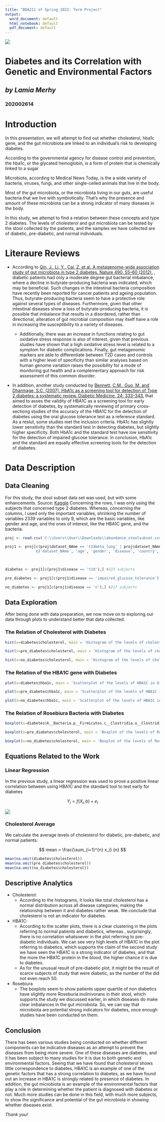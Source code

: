 ---
title: "BDA211 of Spring 2022: Term Project"
output:
  word_document: default
  html_notebook: default
  pdf_document: default
---

![ ](C:\\Users\\User\\Desktop\\index.png)

#                 Diabetes and its Correlation with Genetic  and Environmental Factors
##                                                           *by Lamia Merhy*
###                                                           202002614














# Introduction

In this presentation, we will attempt to find out whether cholesterol, hba1c gene, and the gut microbiota are linked to an individual's risk to developing diabetes.

According to the governmental agency for disease control and prevention, the hba1c, or the glycated hemoglobin, is a form of protein that is chemically linked to a sugar

Microbiota, according to Medical News Today, is the a wide variety of bacteria, viruses, fungi, and other single-celled animals that live in the body.

Most of the gut microbiota, or the microbiota living in our guts, are useful bacteria that we live with symbiotically. That's why the presence and amount of these microbiota can be a strong indicator of many diseases in the body. 

In this study, we attempt to find a relation between these concepts and type 2 diabetes.
The levels of cholesterol and gut microbiota can be tested by the stool collected by the patients, and the samples we have collected are of diabetic, pre-diabetic, and normal individuals. 

# Literaure Reviews 

* According to [Qin, J., Li, Y., Cai, Z. et al. A metagenome-wide association study of gut microbiota in type 2 diabetes. Nature 490, 55–60 (2012).](https://doi.org/10.1038/nature11450) , diabetic patients had only a moderate degree gut bacterial imbalance,  where a decline in butyrate-producing bacteria was indicated, which may be beneficial. Such changes in the intestinal bacteria composition have recently been reported for cancer patients and ageing population. Thus, butyrate-producing bacteria seem to have a protective role against several types of diseases. Furthermore, given that other intestinal diseases show a loss of butyrate-producing bacteria, it is possible that imbalance that results in a disordered, rather than directional, alteration of gut microbial composition may itself have a role in increasing the susceptibility to a variety of diseases.
 
   + Additionally, there was an increase in functions relating to gut oxidative stress response is also of interest, given that previous studies have shown that a high oxidative stress level is related to a symptom for diabetic complications. Finally, gut metagenomic markers are able to differentiate between T2D cases and controls with a higher level of specificity than similar analyses based on human genome variation raises the possibility for a mode of monitoring gut health and a complementary approach for risk assessment of this common disorder.


* In addition, another study conducted by [Bennett, C.M., Guo, M. and Dharmage, S.C. (2007), HbA1c as a screening tool for detection of Type 2 diabetes: a systematic review. Diabetic Medicine, 24: 333-343.](https://doi.org/10.1111/j.1464-5491.2007.02106.x) that aimed to asses the validity of HBA1C as a screening tool for early detection of diabetes, by systematically reviewing of primary cross-sectiong studies of the accuracy of the HBA1C for the detection of diabetes using the oral glucose tolerance test as a reference standard. As a reslut, some studies met the inclusion criteria. HbA1c has slightly lower sensitivity than the standard test in detecting diabetes, but slightly higher specificity. Both HbA1c and the standard test have low sensitivity for the detection of impaired glucose tolerance. In conclusion, HbA1c and the standard are equally effective screening tools for the detection of diabetes.

# Data Description

## Data Cleaning

For this study, the stool subset data set was used, but with some enhancements.
Source: [Kaggle](kaggle kernels output rwilliams7653/eda-of-human-metagenomics-for-diabetes -p /path/to/dest) 
Concerning the rows, I was only using the subjects that concerned type 2 diabetes.
Whereas, concerning the columns, I used only the important variables, shrinking the number of variables 2339 variables to only 9, which are the basic variables, like gender and age, and the ones of interest, like the HBA1C gene, and the bacteria.  

```{r}
proj <- read.csv('C:\\Users\\User\\Downloads\\abundance_stoolsubset.csv')

proj1 <- proj[c(proj$dataset_NAme == 't2dmeta_long' | proj$dataset_NAme == 't2dmeta_short' |   proj$dataset_NAme == 'WT2D'),
              c('dataset_NAme', 'age', 'gender', 'disease', 'country','hba1c', 'cholesterol',
                                                                                                                              'k__Bacteria.p__Firmicutes.c__Clostridia.o__Clostridiales.f__Lachnospiraceae.g__Roseburia',
                                                                                                                              'k__Bacteria.p__Firmicutes.c__Clostridia.o__Clostridiales.f__Clostridiaceae.g__Clostridium.s__Clostridium_bolteae')]

diabetes <- proj1[c(proj1$disease == 't2d'),] #223 subjects

pre_diabetes <- proj1[c(proj1$disease == 'impaired_glucose_tolerance'),] #49 subjects

no_diabetes <- proj1[c(proj1$disease == 'n'),] #217 subjects
```

## Data Exploration

After being done with data preparation, we now move on to exploring our data through plots to understand better that data collected.

### The Relation of Cholesterol with Diabetes

```{r}
hist(x=diabetes$cholesterol, main = 'Histogram of the levels of cholesterol in diabetic individuals', xlab = 'Levels of cholesterol in mmol/mg', col = 'darkred', border = 'white')

hist(x=pre_diabetes$cholesterol, main = 'Histogram of the levels of cholesterol in pre-diabetic individuals', xlab = 'Levels of cholesterol in mmol/mg', col = 'pink3', border = 'white')

hist(x=no_diabetes$cholesterol, main = 'Histogram of the levels of cholesterol in normal individuals', xlab = 'Levels of cholesterol in mmol/mg', col = 'turquoise', border = 'white')
```

### The Relation of the HBA1C gene with Diabetes

```{r}
plot(x=diabetes$hba1c, main = 'Scatterplot of the levels of HBA1C in diabetic individuals', xlab = 'HBA1C GENE',ylab='Frequency', col = 'darkred')

plot(x=pre_diabetes$hba1c, main = 'Scatterplot of the levels of HBA1C in pre-diabetic individuals', xlab = 'HBA1C GENE',ylab='Frequency', col = 'pink3')

plot(x=no_diabetes$hba1c, main = 'Scatterplot of the levels of HBA1C in normal individuals', xlab = 'HBA1C GENE',ylab='Frequency', col = 'turquoise3')
```

### The Relation of Rosebiura Bacteria with Diabetes

```{r}
boxplot(x=diabetes$k__Bacteria.p__Firmicutes.c__Clostridia.o__Clostridiales.f__Lachnospiraceae.g__Roseburia, main = 'Boxplot of the levels of Rosebiura in diabetic individuals', xlab = 'Levels of Rosebiura', col = 'darkred', border = 'pink')

boxplot(x=pre_diabetes$cholesterol, main = 'Boxplot of the levels of Rosebiura in pre-diabetic individuals', xlab = 'Levels of Rosebiura', col = 'pink3', border = 'pink')

boxplot(x=no_diabetes$cholesterol, main = 'Boxplot of the levels of Rosebiura in normal individuals', xlab = 'Levels of Rosebiura', col = 'turquoise', border = 'darkblue')
```

## Equations Related to the Work

### Linear Regression

In the previous study, a linear regression was used to prove a positive linear correlation between using HBA1C and the standard tool to test early for diabetes

$$ Y_i = f(X_i, b) + e_i $$


![ ](C:\\Users\\User\\Desktop\\linear.jpeg)

### Cholesterol Average 

We calculate the average levels of cholesterol for diabetic, pre-diabetic, and normal patients:

$$ mean = \frac{\sum_{i=1}^{n} x_i} {n} $$
```{r}
mean(na.omit(diabetes$cholesterol))
mean(na.omit(pre_diabetes$cholesterol))
mean(na.omit(no_diabetes$cholesterol))
```

## Descriptive Analytics

* Cholesterol:
   + According to the histograms, it looks like total cholesterol has a normal distribution across all disease categories, making the relationship between it and diabetes rather weak. We conclude that cholesterol is not an indicator for diabetes.
   
* HBA1C:
   + According to the scatter plots, there is a clear clustering in the plots referring to normal patients and diabetics, whereas , surprisingly, there is no correlation whatsoever in the plot referring to pre-diabetic individuals. We can see very high levels of HBA1C in the plot referring to diabetics, which supports the claim of the second study we have seen the HBA1C is a strong indicator of diabetes, and that the more the HBA1C protein in the blood, the higher chance it is due to diabetes.
   + As for the unusual result of pre-diabetic plot, it might be the result of scarce subjects of study that were diabetic, as the number of the did not even reach 50.

* Rosebiura
   + The boxplots seem to show patients upper quartile of non diabetics have slightly more Roseburia inulinivorans in their stool, which supports the study we discussed earlier, in which diseases do make clear imbalances in the gut microbiota. So, we can say that microbiota are potential strong indicators for diabetes, once enough studies have been conducted on them.

## Conclusion

There has been various studies being conducted on whether different components can be indicative diseases as an attempt to prevent the diseases from being more severe. One of these diseases are diabetes, and it has been subject to many studies for it is due to both genetic and environmental factors. Seeing that we have found that cholesterol shows little correspondence to diabetes, HBA1C is an example of one of the genetic factors that has a strong correlation to diabetes, as we have found out an increase in HBA1C is strongly related to presence of diabetes. In addition, the gut microbiota is an example of the environmental factors that play a role in determining whether the patient is diagnosed with diabetes or not. Much more studies can be done in this field, with much more subjects, to show the significance and potential of the gut microbiota in showing whether diseases exist.

*Thank you!*
